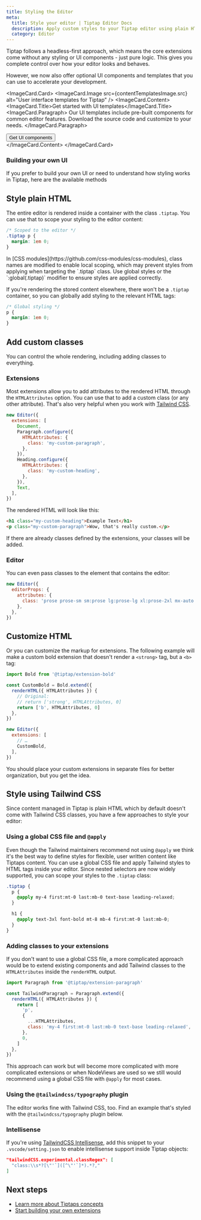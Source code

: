 ```yaml
---
title: Styling the Editor
meta:
  title: Style your editor | Tiptap Editor Docs
  description: Apply custom styles to your Tiptap editor using plain HTML, custom classes, or Tailwind CSS. Learn more in the docs.
  category: Editor
---
```



Tiptap follows a headless-first approach, which means the core extensions come without any styling or UI components - just pure logic. This gives you complete control over how your editor looks and behaves.

However, we now also offer optional UI components and templates that you can use to accelerate your development.

<ImageCard.Card>
  <ImageCard.Image src={contentTemplatesImage.src} alt="User interface templates for Tiptap" />
  <ImageCard.Content>
    <ImageCard.Title>Get started with UI templates</ImageCard.Title>
    <ImageCard.Paragraph>
      Our UI templates include pre-built components for common editor features. Download the source code and customize to your needs.
    </ImageCard.Paragraph>
    <div className="flex items-center gap-2 mt-8">
      <Button asChild variant="secondary">
        <Link href="/ui-components/getting-started/overview">
          Get UI components
          <ArrowRightIcon className="size-4" />
        </Link>
      </Button>
    </div>
  </ImageCard.Content>
</ImageCard.Card>

### Building your own UI

If you prefer to build your own UI or need to understand how styling works in Tiptap, here are the available methods

## Style plain HTML

The entire editor is rendered inside a container with the class `.tiptap`. You can use that to scope your styling to the editor content:

```css
/* Scoped to the editor */
.tiptap p {
  margin: 1em 0;
}
```

<Callout title="Style with CSS modules" variant="warning">
  In [CSS modules](https://github.com/css-modules/css-modules), class names are modified to enable
  local scoping, which may prevent styles from applying when targeting the `.tiptap` class. Use
  global styles or the `:global(.tiptap)` modifier to ensure styles are applied correctly.
</Callout>

If you're rendering the stored content elsewhere, there won't be a `.tiptap` container, so you can globally add styling to the relevant HTML tags:

```css
/* Global styling */
p {
  margin: 1em 0;
}
```

## Add custom classes

You can control the whole rendering, including adding classes to everything.

### Extensions

Most extensions allow you to add attributes to the rendered HTML through the `HTMLAttributes` option. You can use that to add a custom class (or any other attribute). That's also very helpful when you work with [Tailwind CSS](#style-using-tailwind-css).

```js
new Editor({
  extensions: [
    Document,
    Paragraph.configure({
      HTMLAttributes: {
        class: 'my-custom-paragraph',
      },
    }),
    Heading.configure({
      HTMLAttributes: {
        class: 'my-custom-heading',
      },
    }),
    Text,
  ],
})
```

The rendered HTML will look like this:

```html
<h1 class="my-custom-heading">Example Text</h1>
<p class="my-custom-paragraph">Wow, that's really custom.</p>
```

If there are already classes defined by the extensions, your classes will be added.

### Editor

You can even pass classes to the element that contains the editor:

```js
new Editor({
  editorProps: {
    attributes: {
      class: 'prose prose-sm sm:prose lg:prose-lg xl:prose-2xl mx-auto focus:outline-none',
    },
  },
})
```

## Customize HTML

Or you can customize the markup for extensions. The following example will make a custom bold extension that doesn't render a `<strong>` tag, but a `<b>` tag:

```js
import Bold from '@tiptap/extension-bold'

const CustomBold = Bold.extend({
  renderHTML({ HTMLAttributes }) {
    // Original:
    // return ['strong', HTMLAttributes, 0]
    return ['b', HTMLAttributes, 0]
  },
})

new Editor({
  extensions: [
    // …
    CustomBold,
  ],
})
```

You should place your custom extensions in separate files for better organization, but you get the idea.

## Style using Tailwind CSS

Since content managed in Tiptap is plain HTML which by default doesn't come with Tailwind CSS classes, you have a few approaches to style your editor:

### Using a global CSS file and `@apply`

Even though the Tailwind maintainers recommend not using `@apply` we think it's the best way to define styles for flexible, user written content like Tiptaps content.
You can use a global CSS file and apply Tailwind styles to HTML tags inside your editor. Since nested selectors are now widely supported, you can scope your styles to the `.tiptap` class:

```css
.tiptap {
  p {
    @apply my-4 first:mt-0 last:mb-0 text-base leading-relaxed;
  }

  h1 {
    @apply text-3xl font-bold mt-8 mb-4 first:mt-0 last:mb-0;
  }
}
```

### Adding classes to your extensions

If you don't want to use a global CSS file, a more complicated approach would be to extend existing components and add Tailwind classes to the `HTMLAttributes` inside the `renderHTML` output.

```js
import Paragraph from '@tiptap/extension-paragraph'

const TailwindParagraph = Paragraph.extend({
  renderHTML({ HTMLAttributes }) {
    return [
      'p',
      {
        ...HTMLAttributes,
        class: 'my-4 first:mt-0 last:mb-0 text-base leading-relaxed',
      },
      0,
    ]
  },
})
```

This approach can work but will become more complicated with more complicated extensions or when NodeViews are used so we still would recommend using a global CSS file with `@apply` for most cases.

### Using the `@tailwindcss/typography` plugin

The editor works fine with Tailwind CSS, too. Find an example that's styled with the `@tailwindcss/typography` plugin below.

<CodeDemo path="/Experiments/Tailwind?inline=false" />

### Intellisense

If you're using [TailwindCSS Intellisense](https://marketplace.visualstudio.com/items?itemName=bradlc.vscode-tailwindcss), add this snippet to your `.vscode/setting.json` to enable intellisense support inside Tiptap objects:

```json
"tailwindCSS.experimental.classRegex": [
  "class:\\s*?[\"'`]([^\"'`]*).*?,"
]
```

## Next steps

- [Learn more about Tiptaps concepts](/editor/core-concepts/introduction)
- [Start building your own extensions](/editor/extensions/custom-extensions)
